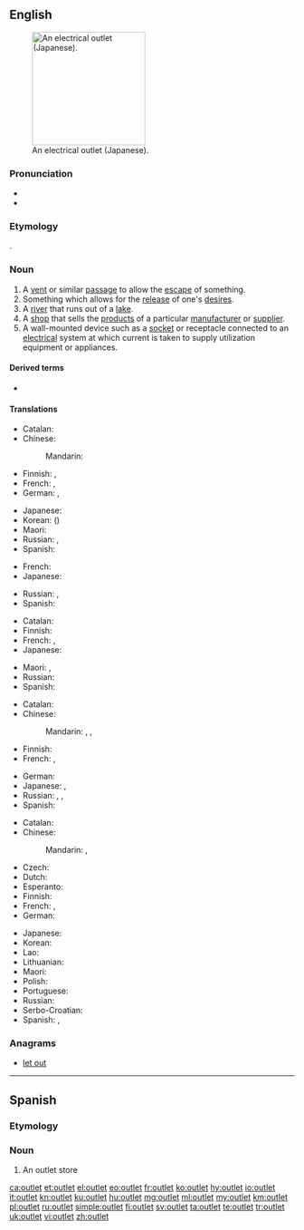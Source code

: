 ==English==
{{wikipedia}}
[[Image:OutletGround.jpg|thumb|200px|right|An electrical outlet (Japanese).]]

===Pronunciation===
* {{IPA|/ˈaʊtlɛt/|/ˈaʊtlɪt/|lang=en}}
* {{audio|en-us-outlet.ogg|Audio (US)|lang=en}}

===Etymology===
{{compound|out|let|lang=en}}.

===Noun===
{{en-noun}}

# A [[vent]] or similar [[passage]] to allow the [[escape]] of something.
# Something which allows for the [[release]] of one's [[desire]]s.
# A [[river]] that runs out of a [[lake]].
# A [[shop]] that sells the [[product]]s of a particular [[manufacturer]] or [[supplier]].
# A wall-mounted device such as a [[socket]] or receptacle connected to an [[electrical]] system at which current is taken to supply utilization equipment or appliances.

====Derived terms====
* {{l|en|media outlet}}

====Translations====
{{trans-top|vent}}
* Catalan: {{t+|ca|sortida|f}}
* Chinese:
*: Mandarin: {{t+|cmn|出口|tr=chūkǒu|sc=Hani}}
* Finnish: {{t+|fi|luukku}}, {{t+|fi|aukko}}
* French: {{t+|fr|issue|f}}, {{t+|fr|sortie|f}}
* German: {{t+|de|Ausgang|m}}, {{t|de|Auslass|m}}
{{trans-mid}}
* Japanese: {{t+|ja|出口|tr=でぐち, deguchi|sc=Jpan}}
* Korean: {{t+|ko|출구|sc=Kore}} ({{t+|ko|出口|sc=Kore}})
* Maori: {{t|mi|putanga}}
* Russian: {{t+|ru|вы́ход|m}}, {{t+|ru|отду́шина|f}}
* Spanish: {{t+|es|salida|f}}
{{trans-bottom}}

{{trans-top|release of desires}}
* French: {{t+|fr|exutoire|m}}
* Japanese: {{t|ja|捌け口|tr=はけぐち, hakeguchi|sc=Jpan}}
{{trans-mid}}
* Russian: {{t+|ru|вы́ход|m}}, {{t+|ru|отду́шина|f}}
* Spanish: {{t+|es|desahogo}}
{{trans-bottom}}

{{trans-top|river}}
* Catalan: {{t+|ca|desguàs|m}}
* Finnish: {{t|fi|laskujoki}}
* French: {{t+|fr|exutoire|m}}, {{t+|fr|dérivatif|m}}
* Japanese: {{t|ja|流出河川|tr=りゅうしゅつかせん, ryūshutsu-kasen|sc=Jpan}}
{{trans-mid}}
* Maori: {{t|mi|kōtore}}, {{t|mi|pūahatanga}}
* Russian: {{t+|ru|сток|m}}
* Spanish: {{t|es|río que nace en un lago|f}}
{{trans-bottom}}

{{trans-top|shop}}
* Catalan: {{t|ca|punt de venda|m}}
* Chinese:
*: Mandarin: {{t|cmn|折扣中心|tr=zhékòuzhōngxīn|sc=Hani}}, {{t|cmn|暢貨中心|sc=Hani}}, {{t|cmn|畅货中心|tr=chànghuòzhōngxīn|sc=Hani}} {{qualifier|Taiwan}}
* Finnish: {{t+|fi|liike}}
* French: {{t+|fr|magasin d’usine|m}}, {{t+|fr|franchise|f}}
{{trans-mid}}
* German: {{t|de|Direktverkauf|m}}
* Japanese: {{t|ja|直販店|tr=ちょくはんてん, chokuhanten|sc=Jpan}}, {{t|ja|アウトレット|tr=autoretto|sc=Jpan}}
* Russian: {{t|ru|торго́вая то́чка|f}}, {{t+|ru|магази́н|m}}, {{t+|ru|а́утлет|m}}
* Spanish: {{t|es|minorista de marca|m}}
{{trans-bottom}}

{{trans-top|wall-mounted socket}}
* Catalan: {{t+|ca|endoll|m}}
* Chinese:
*: Mandarin: {{t+|cmn|插座|tr=chāzuò|sc=Hani}}, {{t+|cmn|插孔|tr=chākǒng|sc=Hani}}
* Czech: {{t+|cs|zásuvka|f}}
* Dutch: {{t+|nl|stopcontact|n}}
* Esperanto: {{t|eo|kontaktingo}}
* Finnish: {{t+|fi|pistorasia}}
* French: {{t+|fr|prise de courant|f}}, {{t+|fr|prise|f}}
* German: {{t+|de|Steckdose|f}}
{{trans-mid}}
* Japanese: {{t+|ja|コンセント|tr=konsento}}
* Korean: {{t+|ko|콘센트|sc=Kore}}
* Lao: {{t-needed|lo}}
* Lithuanian: {{t|lt|rozetė|f}}
* Maori: {{t|mi|putanga hiko}}
* Polish: {{t+|pl|gniazdko|n}}
* Portuguese: {{t+|pt|tomada|f}}
* Russian: {{t+|ru|розе́тка|f}}
* Serbo-Croatian: {{t+|sh|utičnica|f}}
* Spanish: {{t+|es|enchufe|m}}, {{t|es|toma de corriente}}
{{trans-bottom}}

===Anagrams===
* [[let out#English|let out]]

----

==Spanish==

===Etymology===
{{etyl|en|es}}

===Noun===
{{es-noun|m}}

# An outlet store

[[ca:outlet]]
[[et:outlet]]
[[el:outlet]]
[[eo:outlet]]
[[fr:outlet]]
[[ko:outlet]]
[[hy:outlet]]
[[io:outlet]]
[[it:outlet]]
[[kn:outlet]]
[[ku:outlet]]
[[hu:outlet]]
[[mg:outlet]]
[[ml:outlet]]
[[my:outlet]]
[[km:outlet]]
[[pl:outlet]]
[[ru:outlet]]
[[simple:outlet]]
[[fi:outlet]]
[[sv:outlet]]
[[ta:outlet]]
[[te:outlet]]
[[tr:outlet]]
[[uk:outlet]]
[[vi:outlet]]
[[zh:outlet]]